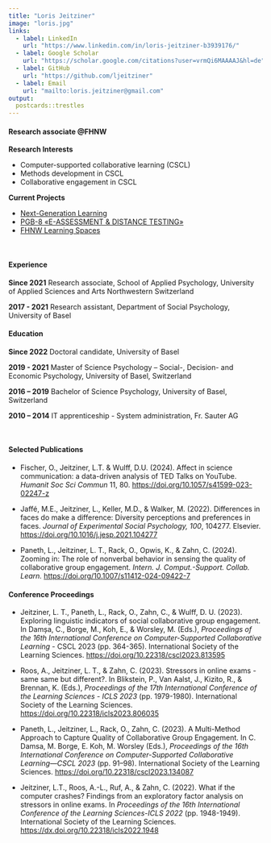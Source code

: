 ```yaml
---
title: "Loris Jeitziner"
image: "loris.jpg"
links:
  - label: LinkedIn
    url: "https://www.linkedin.com/in/loris-jeitziner-b3939176/"
  - label: Google Scholar
    url: "https://scholar.google.com/citations?user=vrmQi6MAAAAJ&hl=de"
  - label: GitHub
    url: "https://github.com/ljeitziner"
  - label: Email
    url: "mailto:loris.jeitziner@gmail.com"
output:
  postcards::trestles
---
```

 
#### Research associate @FHNW

**Research Interests** 

* Computer-supported collaborative learning (CSCL)
* Methods development in CSCL
* Collaborative engagement in CSCL

**Current Projects**

* [Next-Generation Learning](https://www.fhnw.ch/de/forschung-und-dienstleistungen/psychologie/soziale-und-digitale-interaktion/next-generation-learning)
* [PGB-8 «E-ASSESSMENT & DISTANCE TESTING»](https://newlearning.fhnw.ch/pgb-8-e-assessment-distance-testing/)
* [FHNW Learning Spaces](https://www.fhnw.ch/de/die-fhnw/strategische-entwicklungsschwerpunkte/strategische-initiativen-18-20/learning-spaces)

<br/>

#### Experience

**Since 2021**
Research associate, School of Applied Psychology, University of Applied Sciences and Arts Northwestern Switzerland

**2017 - 2021**
Research assistant, Department of Social Psychology, University of Basel

#### Education

**Since 2022**
Doctoral candidate, University of Basel

**2019 - 2021**
Master of Science Psychology – Social-, Decision- and Economic Psychology, University of Basel, Switzerland

**2016 – 2019**
Bachelor of Science Psychology, University of Basel, Switzerland

**2010 – 2014**
IT apprenticeship - System administration, Fr. Sauter AG

<br/>

#### Selected Publications

- Fischer, O., Jeitziner, L.T. & Wulff, D.U. (2024). Affect in science communication: a data-driven analysis of TED Talks on YouTube. *Humanit Soc Sci Commun* 11, 80. [https://doi.org/10.1057/s41599-023-02247-z](https://doi.org/10.1057/s41599-023-02247-z)

- Jaffé, M.E., Jeitziner, L., Keller, M.D., & Walker, M. (2022). Differences in faces do make a difference: Diversity perceptions and preferences in faces. *Journal of Experimental Social Psychology, 100*, 104277. Elsevier. [https://doi.org/10.1016/j.jesp.2021.104277](https://doi.org/10.1016/j.jesp.2021.104277)

- Paneth, L., Jeitziner, L. T., Rack, O., Opwis, K., & Zahn, C. (2024). Zooming in: The role of nonverbal behavior in sensing the quality of collaborative group engagement. *Intern. J. Comput.-Support. Collab. Learn.* [https://doi.org/10.1007/s11412-024-09422-7](https://doi.org/10.1007/s11412-024-09422-7)


#### Conference Proceedings

- 	Jeitziner, L. T., Paneth, L., Rack, O., Zahn, C., & Wulff, D. U. (2023). Exploring linguistic indicators of social collaborative group engagement. In Damșa, C., Borge, M., Koh, E., & Worsley, M. (Eds.), *Proceedings of the 16th International Conference on Computer-Supported Collaborative Learning* - CSCL 2023 (pp. 364-365). International Society of the Learning Sciences. [https://doi.org/10.22318/cscl2023.813595](https://doi.org/10.22318/cscl2023.813595)

- Roos, A., Jeitziner, L. T., & Zahn, C. (2023). Stressors in online exams - same same but different?. In Blikstein, P., Van Aalst, J., Kizito, R., & Brennan, K. (Eds.), *Proceedings of the 17th International Conference of the Learning Sciences - ICLS 2023* (pp. 1979-1980). International Society of the Learning Sciences. [https://doi.org/10.22318/icls2023.806035](https://doi.org/10.22318/icls2023.806035)

- Paneth, L., Jeitziner, L., Rack, O., Zahn, C. (2023). A Multi-Method Approach to Capture Quality of Collaborative Group Engagement. In C. Damsa, M. Borge, E. Koh, M. Worsley (Eds.), *Proceedings of the 16th International Conference on Computer-Supported Collaborative Learning—CSCL 2023* (pp. 91–98). International Society of the Learning Sciences. [https://doi.org/10.22318/cscl2023.134087](https://doi.org/10.22318/cscl2023.134087)

- Jeitziner, L.T., Roos, A.-L., Ruf, A., & Zahn, C. (2022). What if the computer crashes? Findings from an exploratory factor analysis on stressors in online exams. In *Proceedings of the 16th International Conference of the Learning Sciences-ICLS 2022* (pp. 1948-1949). International Society of the Learning Sciences. [https://dx.doi.org/10.22318/icls2022.1948](https://dx.doi.org/10.22318/icls2022.1948)
